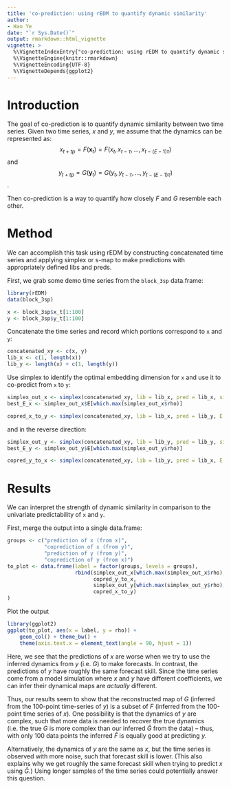 ```yaml
---
title: 'co-prediction: using rEDM to quantify dynamic similarity'
author:
- Hao Ye
date: "`r Sys.Date()`"
output: rmarkdown::html_vignette
vignette: >
  %\VignetteIndexEntry{"co-prediction: using rEDM to quantify dynamic similarity"}
  %\VignetteEngine{knitr::rmarkdown}
  %\VignetteEncoding{UTF-8}
  %\VignetteDepends{ggplot2}
---
```


# Introduction

The goal of co-prediction is to quantify dynamic similarity between two time series. Given two time series, $x$ and $y$, we assume that the dynamics can be represented as:
$$ x_{t+tp} = F\left(\mathbf{x}_t\right) = F\left( x_t, x_{t-\tau}, \dots, x_{t-(E-1)\tau} \right)$$
and
$$ y_{t+tp} = G\left(\mathbf{y}_t\right) = G\left( y_t, y_{t-\tau}, \dots, y_{t-(E-1)\tau} \right)$$
.

Then co-prediction is a way to quantify how closely $F$ and $G$ resemble each other. 

# Method

We can accomplish this task using rEDM by constructing concatenated time series and applying simplex or s-map to make predictions with appropriately defined libs and preds.

First, we grab some demo time series from the `block_3sp` data.frame:
```r
library(rEDM)
data(block_3sp)

x <- block_3sp$x_t[1:100]
y <- block_3sp$y_t[1:100]
```

Concatenate the time series and record which portions correspond to `x` and `y`:
```r
concatenated_xy <- c(x, y)
lib_x <- c(1, length(x))
lib_y <- length(x) + c(1, length(y))
```

Use simplex to identify the optimal embedding dimension for `x` and use it to co-predict from `x` to `y`:
```r
simplex_out_x <- simplex(concatenated_xy, lib = lib_x, pred = lib_x, silent = TRUE)
best_E_x <- simplex_out_x$E[which.max(simplex_out_x$rho)]

copred_x_to_y <- simplex(concatenated_xy, lib = lib_x, pred = lib_y, E = best_E_x)
```

and in the reverse direction:
```r
simplex_out_y <- simplex(concatenated_xy, lib = lib_y, pred = lib_y, silent = TRUE)
best_E_y <- simplex_out_y$E[which.max(simplex_out_y$rho)]

copred_y_to_x <- simplex(concatenated_xy, lib = lib_y, pred = lib_x, E = best_E_y)
```

# Results

We can interpret the strength of dynamic similarity in comparison to the univariate predictability of `x` and `y`.

First, merge the output into a single data.frame:
```r
groups <- c("prediction of x (from x)", 
            "coprediction of x (from y)", 
            "prediction of y (from y)", 
            "coprediction of y (from x)")
to_plot <- data.frame(label = factor(groups, levels = groups), 
                      rbind(simplex_out_x[which.max(simplex_out_x$rho), ], 
                            copred_y_to_x, 
                            simplex_out_y[which.max(simplex_out_y$rho), ], 
                            copred_x_to_y)
)
```

Plot the output
```r
library(ggplot2)
ggplot(to_plot, aes(x = label, y = rho)) + 
    geom_col() + theme_bw() + 
    theme(axis.text.x = element_text(angle = 90, hjust = 1))
```

Here, we see that the predictions of $x$ are worse when we try to use the inferred dynamics from $y$ (i.e. $G$) to make forecasts. In contrast, the predictions of $y$ have roughly the same forecast skill. Since the time series come from a model simulation where $x$ and $y$ have different coefficients, we can infer their dynamical maps are *actually* different.

Thus, our results seem to show that the reconstructed map of $G$ (inferred from the 100-point time-series of $y$) is a subset of $F$ (inferred from the 100-point time series of $x$). One possibility is that the dynamics of $y$ are complex, such that more data is needed to recover the true dynamics (i.e. the true $G$ is more complex than our inferred $\hat{G}$ from the data) -- thus, with only 100 data points the inferred $\hat{F}$ is equally good at predicting $y$.

Alternatively, the dynamics of $y$ are the same as $x$, but the time series is observed with more noise, such that forecast skill is lower. (This also explains why we get roughly the same forecast skill when trying to predict $x$ using $\hat{G}$.) Using longer samples of the time series could potentially answer this question.